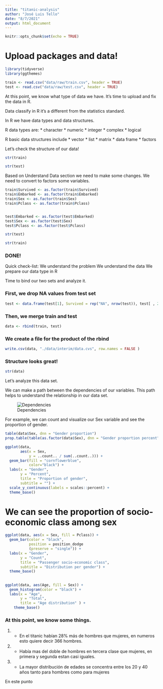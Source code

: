 ```yaml
---
title: "titanic-analysis"
author: "José Luis Tello"
date: "8/7/2021"
output: html_document
---
```


```r
knitr::opts_chunk$set(echo = TRUE)
```

# Upload packages and data!

```r
library(tidyverse)
library(ggthemes)
```

```r
train <- read.csv("data/raw/train.csv", header = TRUE)
test <- read.csv("data/raw/test.csv", header = TRUE)
```

At this point, we know what type of data we have. It's time to upload and fix the data in R.

Data classify in R it's a different from the statistics standard. 

In R we have data types and data structures. 

R data types are: 
  * character
  * numeric 
  * integer 
  * complex 
  * logical

R basic data structures include 
  * vector 
  * list
  * matrix 
  * data frame 
  * factors

Let's check the structure of our data!


```r
str(train)
```

```r
str(test)
```

Based on Understand Data section we need to make some changes. We need to convert to factors some variables. 


```r
train$Survived <- as.factor(train$Survived)
train$Embarked <- as.factor(train$Embarked)
train$Sex <- as.factor(train$Sex)
train$Pclass <- as.factor(train$Pclass)


test$Embarked <- as.factor(test$Embarked)
test$Sex <- as.factor(test$Sex)
test$Pclass <- as.factor(test$Pclass)
```


```r
str(test)
```

```r
str(train)
```

### DONE!

Quick check-list:
We understand the problem
We understand the data
We prepare our data type in R


Time to bind our two sets and analyze it. 


### First, we drop NA values from test set 

```r
test <- data.frame(test[1], Survived = rep("NA", nrow(test)), test[ , 2:ncol(test)])
```

### Then, we merge train and test 

```r
data <- rbind(train, test)
```

### We create a file for the product of the rbind

```r
write.csv(data, "./data/interim/data.cvs", row.names = FALSE )
```

### Structure looks great! 

```r
str(data)
```

Let's analyze this data set.

We can make a path between the dependencies of our variables. This path helps to understand the relationship in our data set.

![Dependencies](img/../../img/data%20analysis/dependencies.png)

For example, we can count and visualize our Sex variable and see the proportion of gender.

```r
table(data$Sex, dnn = "Gender proportion")
prop.table(table(as.factor(data$Sex), dnn = "Gender proportion percent"))
```


```r
ggplot(data, 
       aes(x = Sex,
           y = ..count.. / sum(..count..))) + 
  geom_bar(fill = "cornflowerblue", 
           color="black") +
  labs(x = "Gender", 
       y = "Percent", 
       title = "Proportion of gender",
       subtitle = "") +
  scale_y_continuous(labels = scales::percent) +
  theme_base()

```


# We can see the proportion of socio-economic class among sex

```r
ggplot(data, aes(x = Sex, fill = Pclass)) +
  geom_bar(color = "black", 
           position = position_dodge
           (preserve = "single")) +
  labs(x = "Gender",
       y = "Count",
       title = "Passenger socio-economic class",
       subtitle = "Distribution per gender") +
  theme_base()
```

##

```r
ggplot(data, aes(Age, fill = Sex)) +
  geom_histogram(color = "black") +
  labs(x = "Age",
       y = "Total",
       title = "Age distribution" ) +
    theme_base()
```

### At this point, we know some things. 

1. - En el titanic habían 28% más de hombres que mujeres, en numeros esto quiere decir 366 hombres. 
2. - Había mas del doble de hombres en tercera clase que mujeres, en primera y segunda estan casi iguales.
3. - La mayor distribución de edades se concentra entre los 20 y 40 años tanto para hombres como para mujeres

En este punto 















